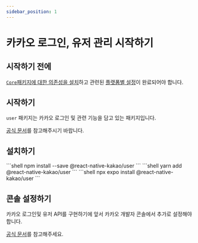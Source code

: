```yaml
---
sidebar_position: 1
---
```





# 카카오 로그인, 유저 관리 시작하기

## 시작하기 전에

[`Core`패키지에 대한 의존성을 설치](/docs/install-core)하고 관련된 [플랫폼별 설정](/docs/install-android)이 완료되어야 합니다.

## 시작하기

`user` 패키지는 카카오 로그인 및 관련 기능을 담고 있는 패키지입니다.

[공식 문서](https://developers.kakao.com/docs/latest/ko/kakaologin/common)를 참고해주시기 바랍니다.

## 설치하기

<Tabs>
  <TabItem value="npm" label="NPM" default>
    ```shell
    npm install --save @react-native-kakao/user
    ```
  </TabItem>
  <TabItem value="yarn" label="Yarn">
    ```shell
    yarn add @react-native-kakao/user
    ```
  </TabItem>
  <TabItem value="expo" label="Expo">
    ```shell
    npx expo install @react-native-kakao/user
    ```
  </TabItem>
</Tabs>

## 콘솔 설정하기

카카오 로그인및 유저 API를 구현하기에 앞서 카카오 개발자 콘솔에서 추가로 설정해야합니다.

[공식 문서](https://developers.kakao.com/docs/latest/ko/kakaologin/prerequisite)를 참고해주세요.
